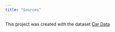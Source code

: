 ```yaml
---
title: "Sources"
---
```


This project was created with the dataset
[Car Data](https://www.kaggle.com/datasets/athirags/car-data)
